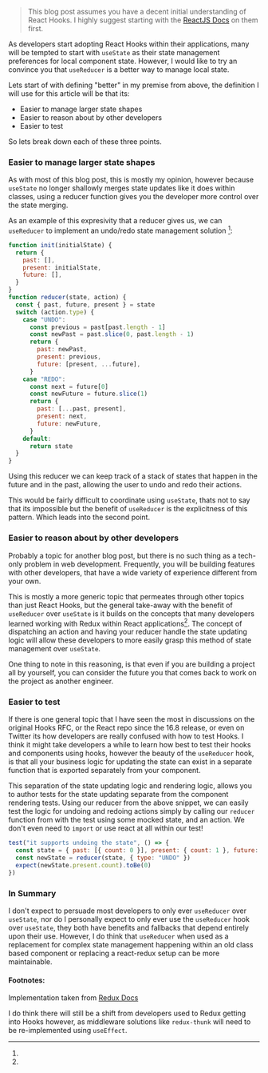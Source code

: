 



> This blog post assumes you have a decent initial understanding of React Hooks.
> I highly suggest starting with the
> [ReactJS Docs](https://reactjs.org/docs/hooks-intro.html) on them first.

As developers start adopting React Hooks within their applications, many will be
tempted to start with `useState` as their state management preferences for local
component state. However, I would like to try an convince you that `useReducer`
is a better way to manage local state.

Lets start of with defining "better" in my premise from above, the definition I
will use for this article will be that its:

- Easier to manage larger state shapes
- Easier to reason about by other developers
- Easier to test

So lets break down each of these three points.

### Easier to manage larger state shapes

As with most of this blog post, this is mostly my opinion, however because
`useState` no longer shallowly merges state updates like it does within classes,
using a reducer function gives you the developer more control over the state
merging.

As an example of this expresivity that a reducer gives us, we can `useReducer`
to implement an undo/redo state management solution [^1]:

```jsx
function init(initialState) {
  return {
    past: [],
    present: initialState,
    future: [],
  }
}
function reducer(state, action) {
  const { past, future, present } = state
  switch (action.type) {
    case "UNDO":
      const previous = past[past.length - 1]
      const newPast = past.slice(0, past.length - 1)
      return {
        past: newPast,
        present: previous,
        future: [present, ...future],
      }
    case "REDO":
      const next = future[0]
      const newFuture = future.slice(1)
      return {
        past: [...past, present],
        present: next,
        future: newFuture,
      }
    default:
      return state
  }
}
```

Using this reducer we can keep track of a stack of states that happen in the
future and in the past, allowing the user to undo and redo their actions.

This would be fairly difficult to coordinate using `useState`, thats not to say
that its impossible but the benefit of `useReducer` is the explicitness of this
pattern. Which leads into the second point.

### Easier to reason about by other developers

Probably a topic for another blog post, but there is no such thing as a
tech-only problem in web development. Frequently, you will be building features
with other developers, that have a wide variety of experience different from
your own.

This is mostly a more generic topic that permeates through other topics than
just React Hooks, but the general take-away with the benefit of `useReducer`
over `useState` is it builds on the concepts that many developers learned
working with Redux within React applications[^2]. The concept of dispatching an
action and having your reducer handle the state updating logic will allow these
developers to more easily grasp this method of state management over `useState`.

One thing to note in this reasoning, is that even if you are building a project
all by yourself, you can consider the future you that comes back to work on the
project as another engineer.

### Easier to test

If there is one general topic that I have seen the most in discussions on the
original Hooks RFC, or the React repo since the 16.8 release, or even on Twitter
its how developers are really confused with how to test Hooks. I think it might
take developers a while to learn how best to test their hooks and components
using hooks, however the beauty of the `useReducer` hook, is that all your
business logic for updating the state can exist in a separate function that is
exported separately from your component.

This separation of the state updating logic and rendering logic, allows you to
author tests for the state updating separate from the component rendering tests.
Using our reducer from the above snippet, we can easily test the logic for
undoing and redoing actions simply by calling our `reducer` function from with
the test using some mocked state, and an action. We don't even need to `import`
or use react at all within our test!

```jsx
test("it supports undoing the state", () => {
  const state = { past: [{ count: 0 }], present: { count: 1 }, future: [] }
  const newState = reducer(state, { type: "UNDO" })
  expect(newState.present.count).toBe(0)
})
```

### In Summary

I don't expect to persuade most developers to only ever `useReducer` over
`useState`, nor do I personally expect to only ever use the `useReducer` hook
over `useState`, they both have benefits and fallbacks that depend entirely upon
their use. However, I do think that `useReducer` when used as a replacement for
complex state management happening within an old class based component or
replacing a react-redux setup can be more maintainable.

#### Footnotes:

[^1]:

  Implementation taken from
  [Redux Docs](https://redux.js.org/recipes/implementing-undo-history)

[^2]:

  I do think there will still be a shift from developers used to Redux getting
  into Hooks however, as middleware solutions like `redux-thunk` will need to be
  re-implemented using `useEffect`.
